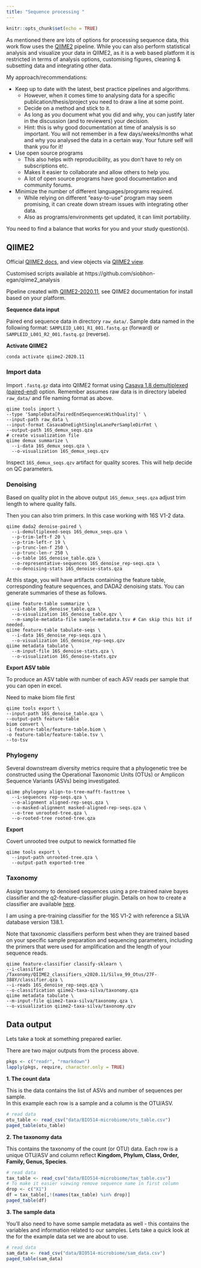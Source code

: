 ```yaml
---
title: "Sequence processing "
---
```


```r
knitr::opts_chunk$set(echo = TRUE)
```

As mentioned there are lots of options for processing sequence data, this work flow uses the [QIIME2](https://qiime2.org/) pipeline. While you can also perform statistical analysis and visualize your data in QIIME2, as it is a web based platform it is restricted in terms of analysis options, customising figures, cleaning & subsetting data and integrating other data.

My approach/recommendations:

- Keep up to date with the latest, best practice pipelines and algorithms.     
    - However, when it comes time to analysing data for a specific publication/thesis/project you need to draw a line at some point.
    - Decide on a method and stick to it. 
    - As long as you document what you did and why, you can justify later in the discussion (and to reviewers) your decision. 
    - Hint: this is why good documentation at time of analysis is so important. You will not remember in a few days/weeks/months what and why you analysed the data in a certain way. Your future self will thank you for it!
- Use open source programs
    - This also helps with reproducibility, as you don't have to rely on subscriptions etc. 
    - Makes it easier to collaborate and allow others to help you.
    - A lot of open source programs have good documentation and community forums.
- Minimize the number of different languages/programs required. 
    - While relying on different "easy-to-use" program may seem promising, it can create down stream issues with integrating other data.
    - Also as programs/environments get updated, it can limit portability. 

You need to find a balance that works for you and your study question(s).

## QIIME2

Official [QIIME2 docs](https://qiime2.org/), and view objects via [QIIME2 view](https://view.qiime2.org/).

Customised scripts available at https://github.com/siobhon-egan/qiime2_analysis

Pipeline created with [QIIME2-2020.11](https://docs.qiime2.org/2020.11/install/native/), see QIIME2 documentation for install based on your platform.


**Sequence data input**

Paired end sequence data in directory `raw_data/`.
Sample data named in the following format: `SAMPLEID_L001_R1_001.fastq.gz` (forward) or `SAMPLEID_L001_R2_001.fastq.gz` (reverse).

**Activate QIIME2**
```
conda activate qiime2-2020.11
```

### Import data

Import `.fastq.gz` data into QIIME2 format using [Casava 1.8 demultiplexed (paired-end)](https://docs.qiime2.org/2020.11/tutorials/importing/#casava-1-8-paired-end-demultiplexed-fastq) option. Remember assumes raw data is in directory labeled `raw_data/` and file naming format as above.

```
qiime tools import \
--type 'SampleData[PairedEndSequencesWithQuality]' \
--input-path raw_data \
--input-format CasavaOneEightSingleLanePerSampleDirFmt \
--output-path 16S_demux_seqs.qza
# create visualization file
qiime demux summarize \
  --i-data 16S_demux_seqs.qza \
  --o-visualization 16S_demux_seqs.qzv
```

Inspect `16S_demux_seqs.qzv` artifact for quality scores. This will help decide on QC parameters. 

### Denoising

Based on quality plot in the above output `16S_demux_seqs.qza` adjust trim length to where quality falls.

Then you can also trim primers. In this case working with 16S V1-2 data.

```
qiime dada2 denoise-paired \
  --i-demultiplexed-seqs 16S_demux_seqs.qza \
  --p-trim-left-f 20 \
  --p-trim-left-r 19 \
  --p-trunc-len-f 250 \
  --p-trunc-len-r 250 \
  --o-table 16S_denoise_table.qza \
  --o-representative-sequences 16S_denoise_rep-seqs.qza \
  --o-denoising-stats 16S_denoise-stats.qza
```

At this stage, you will have artifacts containing the feature table, corresponding feature sequences, and DADA2 denoising stats. You can generate summaries of these as follows.

```
qiime feature-table summarize \
  --i-table 16S_denoise_table.qza \
  --o-visualization 16S_denoise_table.qzv \
  --m-sample-metadata-file sample-metadata.tsv # Can skip this bit if needed.
qiime feature-table tabulate-seqs \
  --i-data 16S_denoise_rep-seqs.qza \
  --o-visualization 16S_denoise_rep-seqs.qzv
qiime metadata tabulate \
  --m-input-file 16S_denoise-stats.qza \
  --o-visualization 16S_denoise-stats.qzv
```

**Export ASV table**

To produce an ASV table with number of each ASV reads per sample that you can open in excel. 

Need to make biom file first
```
qiime tools export \
--input-path 16S_denoise_table.qza \
--output-path feature-table
biom convert \
-i feature-table/feature-table.biom \
-o feature-table/feature-table.tsv \
--to-tsv
```

### Phylogeny

Several downstream diversity metrics require that a phylogenetic tree be constructed using the Operational Taxonomic Units (OTUs) or Amplicon Sequence Variants (ASVs) being investigated.

```
qiime phylogeny align-to-tree-mafft-fasttree \
  --i-sequences rep-seqs.qza \
  --o-alignment aligned-rep-seqs.qza \
  --o-masked-alignment masked-aligned-rep-seqs.qza \
  --o-tree unrooted-tree.qza \
  --o-rooted-tree rooted-tree.qza
```

**Export**

Covert unrooted tree output to newick formatted file
```
qiime tools export \
  --input-path unrooted-tree.qza \
  --output-path exported-tree
```

### Taxonomy

Assign taxonomy to denoised sequences using a pre-trained naive bayes classifier and the q2-feature-classifier plugin. Details on how to create a classifier are available [here](https://github.com/siobhon-egan/qiime2_analysis/blob/master/2.classifiers.md). 

I am using a pre-training classifier for the 16S V1-2 with reference a SILVA database version 138.1.

Note that taxonomic classifiers perform best when they are trained based on your specific sample preparation and sequencing parameters, including the primers that were used for amplification and the length of your sequence reads.

```
qiime feature-classifier classify-sklearn \
--i-classifier /Taxonomy/QIIME2_classifiers_v2020.11/Silva_99_Otus/27F-388Y/classifier.qza \
--i-reads 16S_denoise_rep-seqs.qza \
--o-classification qiime2-taxa-silva/taxonomy.qza
qiime metadata tabulate \
--m-input-file qiime2-taxa-silva/taxonomy.qza \
--o-visualization qiime2-taxa-silva/taxonomy.qzv
```

## Data output

Lets take a took at something prepared earlier.

There are two major outputs from the process above.

```r
pkgs <- c("readr", "rmarkdown")
lapply(pkgs, require, character.only = TRUE)
```

**1. The count data** 

This is the data contains the list of ASVs and number of sequences per sample.     
In this example each row is a sample and a column is the OTU/ASV.

```r
# read data
otu_table <- read_csv("data/BIO514-microbiome/otu_table.csv")
paged_table(otu_table)
```


**2. The taxonomy data** 

This contains the taxonomy of the count (or OTU) data. Each row is a unique OTU/ASV and column reflect **Kingdom, Phylum, Class, Order, Family, Genus, Species**.

```r
# read data
tax_table <- read_csv("data/BIO514-microbiome/tax_table.csv")
# To make it easier viewing remove sequence name in first column
drop <- c("X1")
df = tax_table[,!(names(tax_table) %in% drop)]
paged_table(df)
```

**3. The sample data**

You'll also need to have some sample metadata as well - this contains the variables and information related to our samples.
Lets take a quick look at the for the example data set we are about to use.


```r
# read data
sam_data <- read_csv("data/BIO514-microbiome/sam_data.csv")
paged_table(sam_data)
```